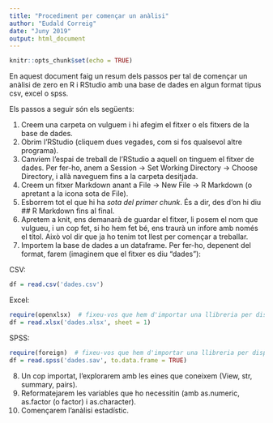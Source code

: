 ```yaml
---
title: "Procediment per començar un anàlisi"
author: "Eudald Correig"
date: "Juny 2019"
output: html_document
---
```


```r
knitr::opts_chunk$set(echo = TRUE)
```

En aquest document faig un resum dels passos per tal de començar un anàlisi de zero en R i RStudio amb una base de dades en algun format tipus csv, excel o spss.

Els passos a seguir són els següents:

1. Creem una carpeta on vulguem i hi afegim el fitxer o els fitxers de la base de dades.
1. Obrim l'RStudio (cliquem dues vegades, com si fos qualsevol altre programa).
1. Canviem l'espai de treball de l'RStudio a aquell on tinguem el fitxer de dades. Per fer-ho, anem a Session -> Set Working Directory -> Choose Directory, i allà naveguem fins a la carpeta desitjada.
1. Creem un fitxer Markdown anant a File -> New File -> R Markdown (o apretant a la icona sota de File).
1. Esborrem tot el que hi ha *sota del primer chunk*. És a dir, des d'on hi diu ## R Markdown fins al final.
1. Apretem a knit, ens demanarà de guardar el fitxer, li posem el nom que vulgueu, i un cop fet, si ho hem fet bé, ens traurà un infore amb només el títol. Això vol dir que ja ho tenim tot llest per començar a treballar.
1. Importem la base de dades a un dataframe. Per fer-ho, depenent del format, farem (imaginem que el fitxer es diu "dades"):

CSV:

```r
df = read.csv('dades.csv')
```

Excel:

```r
require(openxlsx)  # fixeu-vos que hem d'importar una llibreria per disposar de la funció
df = read.xlsx('dades.xlsx', sheet = 1)
```

SPSS:

```r
require(foreign)  # fixeu-vos que hem d'importar una llibreria per disposar de la funció
df = read.spss('dades.sav', to.data.frame = TRUE)
```

8. Un cop importat, l'explorarem amb les eines que coneixem (View, str, summary, pairs).
9. Reformatejarem les variables que ho necessitin (amb as.numeric, as.factor (o factor) i as.character).
10. Començarem l'anàlisi estadístic.
